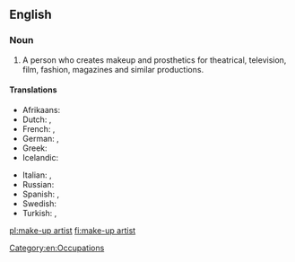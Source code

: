 {{wikipedia}}
==English==

===Noun===
{{en-noun|head=[[make-up]] [[artist]]}}

# A person who creates makeup and prosthetics for theatrical, television, film, fashion, magazines and similar productions.

====Translations====
{{trans-top|artist who creates makeup for theatrical, television, or film productions}}
* Afrikaans: {{t-|af|grimeerder}}
* Dutch: {{t+|nl|grimeur|m}}, {{t+|nl|grimeuse|f}}
* French: {{t+|fr|maquilleur|m}}, {{t+|fr|maquilleuse|f}}
* German: {{t-|de|Visagist|m}}, {{t-|de|Maskenbildner|m}}
* Greek: {{t+|el|μακιγιέζ|f}}
* Icelandic: {{t-|is|sminka|f}}
{{trans-mid}}
* Italian: {{t-|it|truccatore|m}}, {{t-|it|truccatrice|f}}
* Russian: {{t+|ru|гримёр|m|tr=grimjór|sc=Cyrl}}
* Spanish: {{t+|es|maquillador|m}}, {{t+|es|maquilladora|f}}
* Swedish: {{t+|sv|maskör|c}}
* Turkish: {{t-|tr|makyör|m}}, {{t-|tr|makyöz|f}}
{{trans-bottom}}

[[Category:en:Occupations]]

[[pl:make-up artist]]
[[fi:make-up artist]]